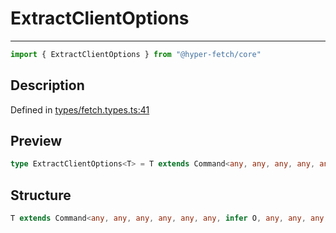 

# ExtractClientOptions

<div class="api-docs__separator" data-reactroot="">

---

</div><div class="api-docs__import" data-reactroot="">

```ts
import { ExtractClientOptions } from "@hyper-fetch/core"
```

</div><div class="api-docs__section">

## Description

</div><div class="api-docs__description"><span class="api-docs__do-not-parse">



</span></div><p class="api-docs__definition">

Defined in [types/fetch.types.ts:41](https://github.com/BetterTyped/hyper-fetch/blob/993719ed/packages/core/src/types/fetch.types.ts#L41)

</p><div class="api-docs__section">

## Preview

</div><div class="api-docs__preview type single">

```ts
type ExtractClientOptions<T> = T extends Command<any, any, any, any, any, any, infer  O, any, any, any, any> ? O : never;
```

</div><div class="api-docs__section">

## Structure

</div><div class="api-docs__returns">

```ts
T extends Command<any, any, any, any, any, any, infer O, any, any, any, any> ? O : never
```

</div>